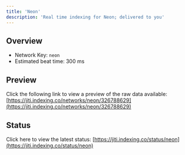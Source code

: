 ```yaml
---
title: 'Neon'
description: 'Real time indexing for Neon; delivered to you'
---
```


## Overview
- Network Key: `neon`
- Estimated beat time: 300 ms

## Preview
Click the following link to view a preview of the raw data available: [https://jiti.indexing.co/networks/neon/326788629](https://jiti.indexing.co/networks/neon/326788629)

## Status
Click here to view the latest status: [https://jiti.indexing.co/status/neon](https://jiti.indexing.co/status/neon)
